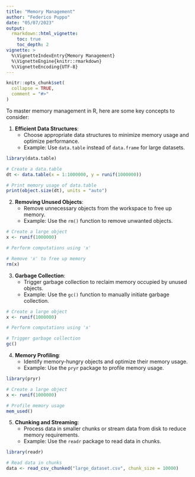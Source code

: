 ```yaml
---
title: "Memory Management"
author: "Federico Puppo"
date: "05/07/2023"
output:
  rmarkdown::html_vignette:
    toc: true
    toc_depth: 2
vignette: >
  %\VignetteIndexEntry{Memory Management}
  %\VignetteEngine{knitr::rmarkdown}
  %\VignetteEncoding{UTF-8}
---
```


```r
knitr::opts_chunk$set(
  collapse = TRUE,
  comment = "#>"
)
```

To master memory management in R, here are some key concepts to consider:

1. **Efficient Data Structures**:
   - Choose appropriate data structures to minimize memory usage and optimize performance.
   - Example: Use `data.table` instead of `data.frame` for large datasets.

```R
library(data.table)

# Create a data.table
dt <- data.table(x = 1:1000000, y = runif(1000000))

# Print memory usage of data.table
print(object.size(dt), units = "auto")
```

2. **Removing Unused Objects**:
   - Remove unnecessary objects from the workspace to free up memory.
   - Example: Use the `rm()` function to remove unwanted objects.

```R
# Create a large object
x <- runif(1000000)

# Perform computations using 'x'

# Remove 'x' to free up memory
rm(x)
```

3. **Garbage Collection**:
   - Trigger garbage collection to reclaim memory occupied by unused objects.
   - Example: Use the `gc()` function to manually initiate garbage collection.

```R
# Create a large object
x <- runif(1000000)

# Perform computations using 'x'

# Trigger garbage collection
gc()
```

4. **Memory Profiling**:
   - Identify memory-hungry objects and optimize their memory usage.
   - Example: Use the `pryr` package to profile memory usage.

```R
library(pryr)

# Create a large object
x <- runif(1000000)

# Profile memory usage
mem_used()
```

5. **Chunking and Streaming**:
   - Process data in smaller chunks or stream data from disk to reduce memory requirements.
   - Example: Use the `readr` package to read data in chunks.

```R
library(readr)

# Read data in chunks
data <- read_csv_chunked("large_dataset.csv", chunk_size = 10000)
```